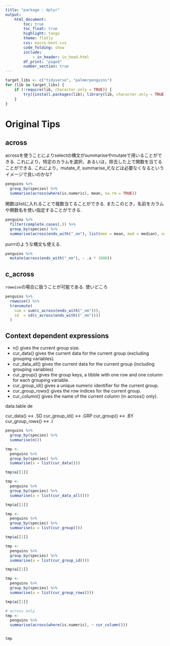```yaml
---
title: "package : dplyr"
output:
    html_document:
        toc: true
        toc_float: true
        highlight: tango
        theme: flatly
        css: mycss-best.css
        code_folding: show
        include:
            - in_header: in_head.html
        df_print: "paged"
        number_section: true
---
```




```r
target_libs <- c("tidyverse", "palmerpenguins")
for (lib in target_libs) {
    if (!require(lib, character.only = TRUE)) {
        try({install.packages(lib); library(lib, character.only = TRUE)})
    }
}

```


# Original Tips

## across
acrossを使うことによりselectの構文がsummariseやmutateで用いることができる. 
これにより，特定のカラムを選択，あるいは，除去した上で関数を当てることができる. 
これにより，mutate_if, summarise_if,などは必要なくなるというイメージで良いのかな?

```r
penguins %>%
  group_by(species) %>%
  summarise(across(where(is.numeric), mean, na.rm = TRUE))
```

関数はlistに入れることで複数当てることができる. 
またこのとき，名前をカラムや関数名を使い指定することができる. 

```r
penguins %>% 
  filter(complete.cases(.)) %>%
  group_by(species) %>%
  summarise(across(ends_with("_mm"), list(men = mean, med = median), na.rm = TRUE, .names = "{.col}_{.fn}"))
```

purrrのような構文も使える. 

```r
penguins %>% 
  mutate(across(ends_with("_mm"), ~ .x * 1000))
```


## c_across

`rowwise`の場合に扱うことが可能である. 
使いどころ

```r
penguins %>% 
  rowwise() %>%
  transmute(
    sum = sum(c_across(ends_with("_mm"))), 
    sd  = sd(c_across(ends_with(("_mm"))))
  )
```


## Context dependent expressions

- n() gives the current group size.
- cur_data() gives the current data for the current group (excluding grouping variables).
- cur_data_all() gives the current data for the current group (including grouping variables)
- cur_group() gives the group keys, a tibble with one row and one column for each grouping variable.
- cur_group_id() gives a unique numeric identifier for the current group.
- cur_group_rows() gives the row indices for the current group.
- cur_column() gives the name of the current column (in across() only).

data.table de


cur_data() <-> .SD
cur_group_id() <-> .GRP
cur_group() <-> .BY
cur_group_rows() <-> .I


```r
penguins %>% 
  group_by(species) %>% 
  summarise(n())
```
```r
tmp <- 
  penguins %>% 
  group_by(species) %>% 
  summarise(a = list(cur_data()))

tmp$a[[1]]
```

```r
tmp <- 
  penguins %>% 
  group_by(species) %>% 
  summarise(a = list(cur_data_all()))

tmp$a[[1]]
```




```r
tmp <- 
  penguins %>% 
  group_by(species) %>% 
  summarise(a = list(cur_group()))

tmp$a[[1]]
```



```r
tmp <- 
  penguins %>% 
  group_by(species) %>% 
  summarise(a = list(cur_group_id()))

tmp$a[[1]]
```





```r
tmp <- 
  penguins %>% 
  group_by(species) %>% 
  summarise(a = list(cur_group_rows()))

tmp$a[[1]]
```



```r
# across only
tmp <- 
  penguins %>% 
  summarise(across(where(is.numeric), ~ cur_column()))


tmp

```


